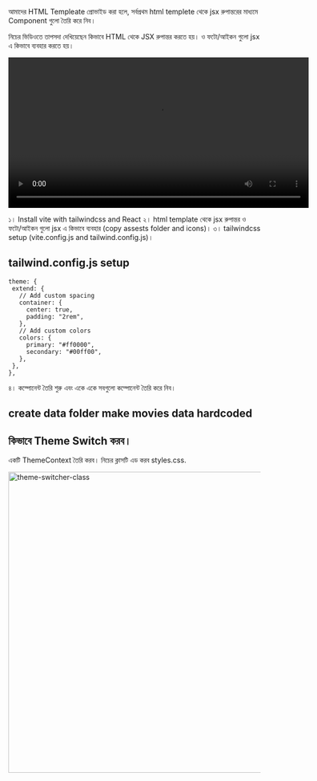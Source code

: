 আমাদের HTML Templeate প্রোভাইড করা হলে,
সর্বপ্রথম html templete থেকে jsx রুপান্তরের মাধ্যমে Component গুলো তৈরি করে নিব।

নিচের ভিডিওতে তাপসদা দেখিয়েছেন কিভাবে HTML থেকে JSX রুপান্তর করতে হয়। ও ফটো/আইকন গুলো jsx এ কিভাবে ব্যবহার করতে হয়।

<video width="600" controls>
  <source
    src="/videos/MoviePortal/html-template-to-jsx.webm"
    type="video/webm"
  />
  Your browser does not support the video tag.
</video>

১। Install vite with tailwindcss and React
২। html template থেকে jsx রুপান্তর ও ফটো/আইকন গুলো jsx এ কিভাবে ব্যবহার (copy assests folder and icons)।
৩। tailwindcss setup (vite.config.js and tailwind.config.js)।

## tailwind.config.js setup

```tailwindcss
theme: {
 extend: {
   // Add custom spacing
   container: {
     center: true,
     padding: "2rem",
   },
   // Add custom colors
   colors: {
     primary: "#ff0000",
     secondary: "#00ff00",
   },
 },
},
```

৪। কম্পোনেন্ট তৈরি শুরু এবং একে একে সবগুলো কম্পোনেন্ট তৈরি করে নিব।

## create data folder make movies data hardcoded

## কিভাবে Theme Switch করব।

একটি ThemeContext তৈরি করব। নিচের ক্লাসটি এড করব styles.css.

<img
  src="/movie-portal-project/theme-switcher-style.png"
  alt="theme-switcher-class"
  width="600"
/>
